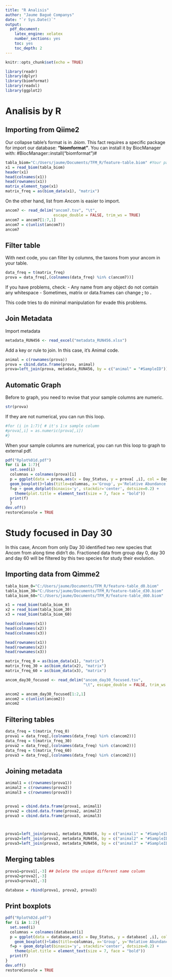 ---
title: "R Analisis"
author: "Jaume Bagué Companys"
date: "`r Sys.Date()`"
output:
  pdf_document:
    latex_engine: xelatex
    number_sections: yes
    toc: yes
    toc_depth: 2
---

```{r setup, include=FALSE}
knitr::opts_chunk$set(echo = TRUE)
```

```{r, include=FALSE}
library(readr)
library(dplyr)
library(biomformat)
library(readxl)
library(ggplot2)
```

# Analisis by R

## Importing from Qiime2

Our collapse table's format is in *.biom*. This fact requires a specific package for
import our database: __"biomformat"__. 
You can install it by BiocManager with: #BiocManager::install("biomformat")#

```{r}
tabla_biom="C:/Users/jaume/Documents/TFM_R/feature-table.biom" #Your path
x1 = read_biom(tabla_biom)
header(x1)
head(colnames(x1))
head(rownames(x1))
matrix_element_type(x1)
matrix_freq = as(biom_data(x1), "matrix")
```

On the other hand, list from Ancom is easier to import.

```{r}
ancom7 <- read_delim("ancom7.tsv", "\t", 
                     escape_double = FALSE, trim_ws = TRUE)
ancom7 = ancom7[1:7,1]
ancom7 = c(unlist(ancom7))
ancom7
```


## Filter table

With next code, you can filter by columns, the taxons from your ancom in your table.

```{r}
data_freq = t(matrix_freq)
prova = data_freq[,(colnames(data_freq) %in% c(ancom7))]
```

If you have problems, check:
- Any name from any object do not contain any whitespace
- Sometimes, matrix or data.frames can change **;** to **.**

This code tries to do minimal manipulation for evade this problems. 

## Join Metadata

Import metadata
```{r}
metadata_RUN456 <- read_excel("metadata_RUN456.xlsx")
```

Add a key or rule to join. In this case, it's Animal code.

```{r}
animal = c(rownames(prova))
prova = cbind.data.frame(prova, animal)
prova=left_join(prova, metadata_RUN456, by = c("animal" = "#SampleID"))
```


## Automatic Graph


Before to graph, you need to revise that your sample columns are numeric.

```{r}
str(prova)
```

If they are not numerical, you can run this loop.

```{r}
#for (i in 1:7){ # it's 1:x sample column
#prova[,i] = as.numeric(prova[,i])
#}
```

When your sample columns are numerical, you can run this loop
to graph to external pdf.


```{r}
pdf("Rplot%01d.pdf")
for (i in 1:7){
  set.seed(i)
  columnas = colnames(prova)[i]
  p = ggplot(data = prova,aes(x = Day_Status, y = prova[ ,i], col = Day_Status ))+
  geom_boxplot()+labs(title=columnas, x='Group', y='Relative Abundance' )
  f=p + geom_dotplot(binaxis='y', stackdir='center', dotsize=0.2) +
    theme(plot.title = element_text(size = 7, face = "bold"))
  print(f)
  }
dev.off()
restoreConsole = TRUE

```


# Study focused in Day 30

In this case, Ancom from only Day 30 identified two new species
that Ancom from along time didn't do. Fractioned data from group
day 0, day 30 and day 60 will be filtered by this two species
for study their evolution.


## Importing data from Qimme2

```{r}
tabla_biom_0="C:/Users/jaume/Documents/TFM_R/feature-table_d0.biom"
tabla_biom_30="C:/Users/jaume/Documents/TFM_R/feature-table_d30.biom"
tabla_biom_60="C:/Users/jaume/Documents/TFM_R/feature-table_d60.biom"

x1 = read_biom(tabla_biom_0)
x2 = read_biom(tabla_biom_30)
x3 = read_biom(tabla_biom_60)

head(colnames(x1))
head(colnames(x2))
head(colnames(x3))

head(rownames(x1))
head(rownames(x2))
head(rownames(x3))

matrix_freq_0 = as(biom_data(x1), "matrix")
matrix_freq_30 = as(biom_data(x2), "matrix")
matrix_freq_60 = as(biom_data(x3), "matrix")

ancom_day30_focused <- read_delim("ancom_day30_focused.tsv", 
                                  "\t", escape_double = FALSE, trim_ws = TRUE)

ancom2 = ancom_day30_focused[1:2,1]
ancom2 = c(unlist(ancom2))
ancom2

```


## Filtering tables

```{r}

data_freq = t(matrix_freq_0)
prova1 = data_freq[,(colnames(data_freq) %in% c(ancom2))]
data_freq = t(matrix_freq_30)
prova2 = data_freq[,(colnames(data_freq) %in% c(ancom2))]
data_freq = t(matrix_freq_60)
prova3 = data_freq[,(colnames(data_freq) %in% c(ancom2))]

```

## Joining metadata

```{r}
animal1 = c(rownames(prova1))
animal2 = c(rownames(prova2))
animal3 = c(rownames(prova3))


prova1 = cbind.data.frame(prova1, animal1)
prova2 = cbind.data.frame(prova2, animal2)
prova3 = cbind.data.frame(prova3, animal3)



prova1=left_join(prova1, metadata_RUN456, by = c("animal1" = "#SampleID"))
prova2=left_join(prova2, metadata_RUN456, by = c("animal2" = "#SampleID"))
prova3=left_join(prova3, metadata_RUN456, by = c("animal3" = "#SampleID"))

```


## Merging tables


```{r}
prova1=prova1[,-3] ## Delete the unique different name column
prova2=prova2[,-3]
prova3=prova3[,-3]

database = rbind(prova1, prova2, prova3)

```

## Print boxplots

```{r}
pdf("Rplot%02d.pdf")
for (i in 1:2){
  set.seed(i)
  columnas = colnames(database)[i]
  p = ggplot(data = database,aes(x = Day_Status, y = database[ ,i], col = Day_Status ))+
    geom_boxplot()+labs(title=columnas, x='Group', y='Relative Abundance' )
  f=p + geom_dotplot(binaxis='y', stackdir='center', dotsize=0.2) +
    theme(plot.title = element_text(size = 7, face = "bold"))
  print(f)
}
dev.off()
restoreConsole = TRUE
```



